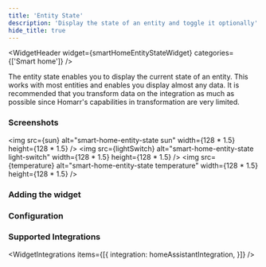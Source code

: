 ```yaml
---
title: 'Entity State'
description: 'Display the state of an entity and toggle it optionally'
hide_title: true
---
```




<WidgetHeader
  widget={smartHomeEntityStateWidget}
  categories={['Smart home']}
/>

The entity state enables you to display the current state of an entity.
This works with most entities and enables you display almost any data. 
It is recommended that you transform data on the integration as much as possible since Homarr's capabilities in transformation are very limited.

### Screenshots


<img src={sun} alt="smart-home-entity-state sun" width={128 * 1.5} height={128 * 1.5} />
<img src={lightSwitch} alt="smart-home-entity-state light-switch" width={128 * 1.5} height={128 * 1.5} />
<img src={temperature} alt="smart-home-entity-state temperature" width={128 * 1.5} height={128 * 1.5} />

### Adding the widget

<AddingWidget />

### Configuration
<WidgetConfig configuration={smartHomeEntityStateWidget.configuration} />

### Supported Integrations

<WidgetIntegrations items={[{
    integration: homeAssistantIntegration,
}]} />